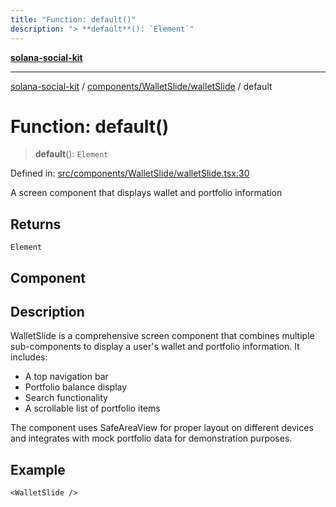 ```yaml
---
title: "Function: default()"
description: "> **default**(): `Element`"
---
```


[**solana-social-kit**](../../../../README.mdx)

***

[solana-social-kit](../../../../README.mdx) / [components/WalletSlide/walletSlide](../README.mdx) / default

# Function: default()

> **default**(): `Element`

Defined in: [src/components/WalletSlide/walletSlide.tsx:30](https://github.com/SendArcade/solana-social-starter/blob/03568260ca96ed63f77049843c721de1cb011893/src/components/WalletSlide/walletSlide.tsx#L30)

A screen component that displays wallet and portfolio information

## Returns

`Element`

## Component

## Description

WalletSlide is a comprehensive screen component that combines multiple sub-components
to display a user's wallet and portfolio information. It includes:
- A top navigation bar
- Portfolio balance display
- Search functionality
- A scrollable list of portfolio items

The component uses SafeAreaView for proper layout on different devices and
integrates with mock portfolio data for demonstration purposes.

## Example

```tsx
<WalletSlide />
```
